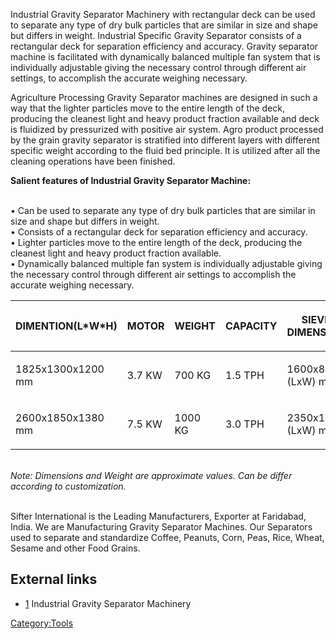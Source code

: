 Industrial Gravity Separator Machinery with rectangular deck can be used to separate any type of dry bulk particles that are similar in size and shape but differs in weight. Industrial Specific Gravity Separator consists of a rectangular deck for separation efficiency and accuracy. Gravity separator machine is facilitated with dynamically balanced multiple fan system that is individually adjustable giving the necessary control through different air settings, to accomplish the accurate weighing necessary.

Agriculture Processing Gravity Separator machines are designed in such a way that the lighter particles move to the entire length of the deck, producing the cleanest light and heavy product fraction available and deck is fluidized by pressurized with positive air system. Agro product processed by the grain gravity separator is stratified into different layers with different specific weight according to the fluid bed principle. It is utilized after all the cleaning operations have been finished.


'''Salient features of Industrial Gravity Separator Machine:'''

<br>•	Can be used to separate any type of dry bulk particles that are similar in size and shape but differs in weight.
<br>•	Consists of a rectangular deck for separation efficiency and accuracy.
<br>•	Lighter particles move to the entire length of the deck, producing the cleanest light and heavy product fraction available.
<br>•	Dynamically balanced multiple fan system is individually adjustable giving the necessary control through different air settings to accomplish the accurate weighing necessary.

{| class="wikitable"
|-
! DIMENTION(L*W*H)
! MOTOR
! WEIGHT
! CAPACITY
! SIEVE DIMENSION
|-
| 1825x1300x1200 mm
| 3.7 KW
| 700 KG
| 1.5 TPH
| 1600x800 (LxW) mm
|-
| 2600x1850x1380 mm
| 7.5 KW
| 1000 KG
| 3.0 TPH
| 2350x1060 (LxW) mm
|}

<br>''Note: Dimensions and Weight are approximate values. Can be differ according to customization.''

<br>Sifter International is the Leading Manufacturers, Exporter at Faridabad, India. We are Manufacturing Gravity Separator Machines. Our Separators used to separate and standardize Coffee, Peanuts, Corn, Peas, Rice, Wheat, Sesame and other Food Grains.




== External links ==

* [http://www.clickindia.com/detail.php?id=134808635] Industrial Gravity Separator Machinery

[[Category:Tools]]